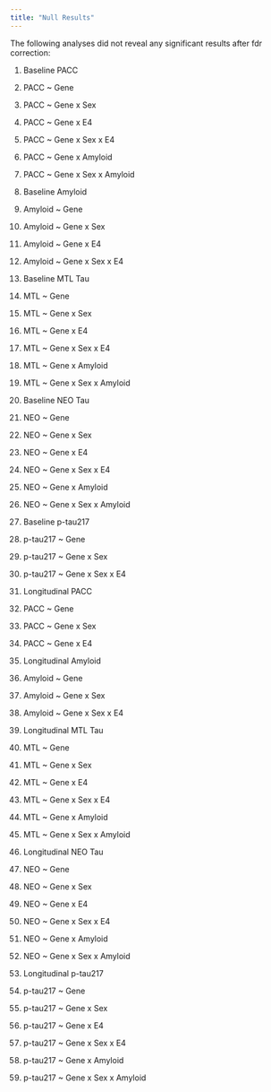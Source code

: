 ```yaml
---
title: "Null Results"
---
```


The following analyses did not reveal any significant results after fdr correction:

1. Baseline PACC
  1. PACC ~ Gene
  2. PACC ~ Gene x Sex
  3. PACC ~ Gene x E4
  4. PACC ~ Gene x Sex x E4
  5. PACC ~ Gene x Amyloid
  6. PACC ~ Gene x Sex x Amyloid
  
2. Baseline Amyloid
  1. Amyloid ~ Gene
  2. Amyloid ~ Gene x Sex
  3. Amyloid ~ Gene x E4
  4. Amyloid ~ Gene x Sex x E4
  
3. Baseline MTL Tau
  1. MTL ~ Gene
  2. MTL ~ Gene x Sex
  3. MTL ~ Gene x E4
  4. MTL ~ Gene x Sex x E4
  5. MTL ~ Gene x Amyloid
  6. MTL ~ Gene x Sex x Amyloid
  
4. Baseline NEO Tau
  1. NEO ~ Gene
  2. NEO ~ Gene x Sex
  3. NEO ~ Gene x E4
  4. NEO ~ Gene x Sex x E4
  5. NEO ~ Gene x Amyloid
  6. NEO ~ Gene x Sex x Amyloid
  
5. Baseline p-tau217
  1. p-tau217 ~ Gene
  2. p-tau217 ~ Gene x Sex
  3. p-tau217 ~ Gene x Sex x E4
  
6. Longitudinal PACC
  1. PACC ~ Gene
  2. PACC ~ Gene x Sex
  3. PACC ~ Gene x E4

7. Longitudinal Amyloid
  1. Amyloid ~ Gene
  2. Amyloid ~ Gene x Sex
  4. Amyloid ~ Gene x Sex x E4
  
8. Longitudinal MTL Tau
  1. MTL ~ Gene
  2. MTL ~ Gene x Sex
  3. MTL ~ Gene x E4
  4. MTL ~ Gene x Sex x E4
  5. MTL ~ Gene x Amyloid
  6. MTL ~ Gene x Sex x Amyloid
  
9. Longitudinal NEO Tau
  1. NEO ~ Gene
  2. NEO ~ Gene x Sex
  3. NEO ~ Gene x E4
  4. NEO ~ Gene x Sex x E4
  5. NEO ~ Gene x Amyloid
  6. NEO ~ Gene x Sex x Amyloid
  
10. Longitudinal p-tau217
  1. p-tau217 ~ Gene
  2. p-tau217 ~ Gene x Sex
  3. p-tau217 ~ Gene x E4
  4. p-tau217 ~ Gene x Sex x E4
  5. p-tau217 ~ Gene x Amyloid
  6. p-tau217 ~ Gene x Sex x Amyloid
  